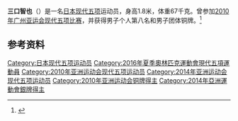 '''三口智也'''（{{bd|1986年|4月26日||}}）是一名[[日本|日本]][[现代五项|现代五项]]运动员，身高1.8米，体重67千克。曾参加[[2010年亚洲运动会|2010年广州亚运会]][[2010年亚洲运动会现代五项比赛|现代五项比赛]]，并获得男子个人第八名和男子团体铜牌。<ref>{{cite web|url=http://www.gz2010.cn/info/CHN_CHN/ZB/ZBB101A_MP@@@@@@@@@@@@@@@CHN_number=231479.html | language=zh-hans | title=三口智也 - 简历  |publisher=2010年广州亚运会官方网站 |accessdate=2011-12-27 }}</ref>

== 参考资料 ==
<references />
{{DEFAULTSORT:Miguchi Tomoya}}
[[Category:日本现代五项运动员|Category:日本现代五项运动员]]
[[Category:2016年夏季奧林匹克運動會現代五項運動員|Category:2016年夏季奧林匹克運動會現代五項運動員]]
[[Category:2010年亚洲运动会现代五项运动员|Category:2010年亚洲运动会现代五项运动员]]
[[Category:2014年亚洲运动会现代五项运动员|Category:2014年亚洲运动会现代五项运动员]]
[[Category:2010年亚洲运动会铜牌得主|Category:2010年亚洲运动会铜牌得主]]
[[Category:2014年亞洲運動會銀牌得主|Category:2014年亞洲運動會銀牌得主]]